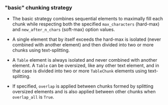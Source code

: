### "basic" chunking strategy

*   The basic strategy combines sequential elements to maximally fill each chunk while respecting both the specified `max_characters` (hard-max) and `new_after_n_chars` (soft-max) option values.

*   A single element that by itself exceeds the hard-max is isolated (never combined with another element) and then divided into two or more chunks using text-splitting.

*   A `Table` element is always isolated and never combined with another element. A `Table` can be oversized, like any other text element, and in that case is divided into two or more `TableChunk` elements using text-splitting.

*   If specified, `overlap` is applied between chunks formed by splitting oversized elements and is also applied between other chunks when `overlap_all` is `True`.